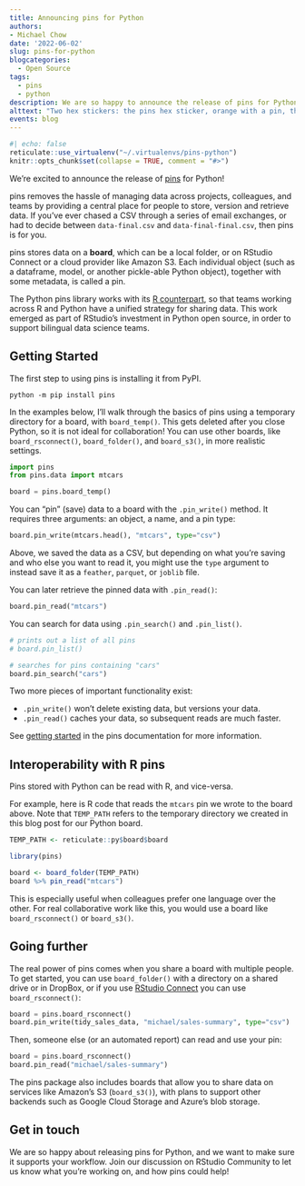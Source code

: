 ```yaml
---
title: Announcing pins for Python
authors:
- Michael Chow
date: '2022-06-02'
slug: pins-for-python
blogcategories:
  - Open Source
tags:
  - pins
  - python
description: We are so happy to announce the release of pins for Python. You can use pins to publish, version, and share objects such as datasets and models.
alttext: "Two hex stickers: the pins hex sticker, orange with a pin, the Python logo, two intertwining snakes. The background is a fuzzy collage of other hex stickers."
events: blog
---
```



```r
#| echo: false
reticulate::use_virtualenv("~/.virtualenvs/pins-python")
knitr::opts_chunk$set(collapse = TRUE, comment = "#>")
```

We're excited to announce the release of [pins](https://rstudio.github.io/pins-python/) for Python!

pins removes the hassle of managing data across projects, colleagues, and teams by
providing a central place for people to store, version and retrieve data.
If you've ever chased a CSV through a series of email exchanges, or had to decide between
`data-final.csv` and `data-final-final.csv`, then pins is for you.

pins stores data on a **board**, which can be a local folder, or on RStudio Connect or a cloud provider like Amazon S3.
Each individual object (such as a dataframe, model, or another pickle-able Python object), together with some metadata, is called a pin.

The Python pins library works with its [R counterpart](https://pins.rstudio.com/),
so that teams working across R and Python have a unified strategy for sharing data.
This work emerged as part of RStudio's investment in Python open source, in order to
support bilingual data science teams.

<h2>Getting Started</h2>

The first step to using pins is installing it from PyPI.

```shell
python -m pip install pins
```

In the examples below, I'll walk through the basics of pins using a temporary directory
for a board, with `board_temp()`. This gets deleted after you close Python, so it is
not ideal for collaboration! You can use other boards, like `board_rsconnect()`, 
`board_folder()`, and `board_s3()`, in more realistic settings.


```python
import pins
from pins.data import mtcars

board = pins.board_temp()
```

You can "pin" (save) data to a board with the `.pin_write()` method. It requires three
arguments: an object, a name, and a pin type:

```python
board.pin_write(mtcars.head(), "mtcars", type="csv")
```

Above, we saved the data as a CSV, but depending on
what you’re saving and who else you want to read it, you might use the
`type` argument to instead save it as a `feather`, `parquet`, or `joblib` file.

You can later retrieve the pinned data with `.pin_read()`:

```python
board.pin_read("mtcars")
```

You can search for data using `.pin_search()` and `.pin_list()`.

```python
# prints out a list of all pins
# board.pin_list()

# searches for pins containing "cars"
board.pin_search("cars")
```

Two more pieces of important functionality exist:

* `.pin_write()` won't delete existing data, but versions your data.
* `.pin_read()` caches your data, so subsequent reads are much faster.

See [getting started](https://rstudio.github.io/pins-python/getting_started.html) in the
pins documentation for more information.

<h2>Interoperability with R pins</h2>

Pins stored with Python can be read with R, and vice-versa.

For example, here is R code that reads the `mtcars` pin we wrote to the board above.
Note that `TEMP_PATH` refers to the temporary directory we created in this blog post for our Python board.

```r
TEMP_PATH <- reticulate::py$board$board
```


```r
library(pins)

board <- board_folder(TEMP_PATH)
board %>% pin_read("mtcars")
```

This is especially useful when colleagues prefer one language over the other. For real collaborative work like this, you would use a board like `board_rsconnect()` or `board_s3()`.

<h2>Going further</h2>

The real power of pins comes when you share a board with multiple people.
To get started, you can use `board_folder()` with a directory on a shared
drive or in DropBox, or if you use
[RStudio Connect](https://www.rstudio.com/products/connect/) you can use
`board_rsconnect()`:

```python
board = pins.board_rsconnect()
board.pin_write(tidy_sales_data, "michael/sales-summary", type="csv")
```

Then, someone else (or an automated report) can read and use your
pin:

```python
board = pins.board_rsconnect()
board.pin_read("michael/sales-summary")
```

The pins package also includes boards that allow you to share data on
services like Amazon’s S3 (`board_s3()`), with plans to support other backends such as Google Cloud Storage and Azure's blob storage.


<h2>Get in touch</h2>

We are so happy about releasing pins for Python, and we want
to make sure it supports your workflow. Join our discussion on
RStudio Community to let us know what you're working on,
and how pins could help!
